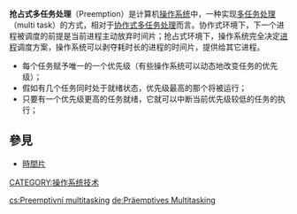{{Multiple issues|
{{Unreferenced |time=2010-02-10T05:20:40+00:00 }}
{{Expand language|1=en|time=2020-08-27T03:15:36+00:00}}
}}
'''抢占式多任务处理'''（Preemption）是计算机[[操作系统|操作系统]]中，一种实现[[多任务处理|多任务处理]]（multi task）的方式，相对于[[协作式多任务|协作式多任务处理]]而言。协作式环境下，下一个进程被调度的前提是当前进程主动放弃时间片；抢占式环境下，操作系统完全决定[[进程|进程]]调度方案，操作系统可以剥夺耗时长的进程的时间片，提供给其它进程。
*每个任务赋予唯一的一个优先级（有些操作系统可以动态地改变任务的优先级）；
*假如有几个任务同时处于就绪状态，优先级最高的那个将被运行；
*只要有一个优先级更高的任务就绪，它就可以中断当前优先级较低的任务的执行；

== 參見 ==
* [[時間片|時間片]]

{{compu-stub}}

[[CATEGORY:操作系统技术|CATEGORY:操作系统技术]]

[[cs:Preemptivní_multitasking|cs:Preemptivní multitasking]]
[[de:Präemptives_Multitasking|de:Präemptives Multitasking]]